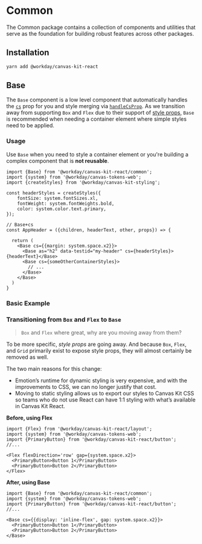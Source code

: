 


<Meta title="Hooks and Utilities/Common" />

# Common
The Common package contains a collection of components and utilities that serve as the foundation for building robust features across other packages.

## Installation

```sh
yarn add @workday/canvas-kit-react
```

## Base

The `Base` component is a low level component that automatically handles the [`cs`](https://workday.github.io/canvas-kit/?path=/docs/styling-basics--docs#cs-prop) prop for you and style merging via [`handleCsProp`](https://workday.github.io/canvas-kit/?path=/docs/styling-merging-styles--docs#handlecsprop).
As we transition away from supporting `Box` and `Flex` due to their support of [style props](https://workday.github.io/canvas-kit/?path=/docs/features-style-props--docs), `Base` is recommended when needing a container element where simple styles need to be applied.

### Usage

Use `Base` when you need to style a container element or you're building a complex component that is **not reusable**.


```tsx
import {Base} from '@workday/canvas-kit-react/common';
import {system} from '@workday/canvas-tokens-web';
import {createStyles} from '@workday/canvas-kit-styling';

const headerStyles = createStyles({
	fontSize: system.fontSizes.xl,
	fontWeight: system.fontWeights.bold,
	color: system.color.text.primary,
});

// Base+cs
const AppHeader = ({children, headerText, other, props}) => {

  return (
    <Base cs={{margin: system.space.x2}}>
      <Base as="h2" data-testid="my-header" cs={headerStyles}>{headerText}</Base>
      <Base cs={someOtherContainerStyles}>
        // ...
      </Base>
    </Base>
  )
}
```

### Basic Example

<ExampleCodeBlock code={BaseExample} />

### Transitioning from `Box` and `Flex` to `Base`

> `Box` and `Flex` where great, why are you moving away from them?

To be more specific, _style props_ are going away. And because `Box`, `Flex`, and `Grid` primarily exist to expose style props, they will almost certainly be removed as well.

The two main reasons for this change:
- Emotion’s runtime for dynamic styling is very expensive, and with the improvements to CSS, we can no longer justify that cost.
- Moving to static styling allows us to export our styles to Canvas Kit CSS so teams who do not use React can have 1:1 styling with what’s available in Canvas Kit React.

**Before, using Flex**

```tsx
import {Flex} from '@workday/canvas-kit-react/layout';
import {system} from '@workday/canvas-tokens-web';
import {PrimaryButton} from '@workday/canvas-kit-react/button';
//...

<Flex flexDirection='row' gap={system.space.x2}>
  <PrimaryButton>Button 1</PrimaryButton>
  <PrimaryButton>Button 2</PrimaryButton>
</Flex>
```

**After, using Base**

```tsx
import {Base} from '@workday/canvas-kit-react/common';
import {system} from '@workday/canvas-tokens-web';
import {PrimaryButton} from '@workday/canvas-kit-react/button';
//...

<Base cs={{display: 'inline-flex', gap: system.space.x2}}>
  <PrimaryButton>Button 1</PrimaryButton>
  <PrimaryButton>Button 2</PrimaryButton>
</Base>
```

